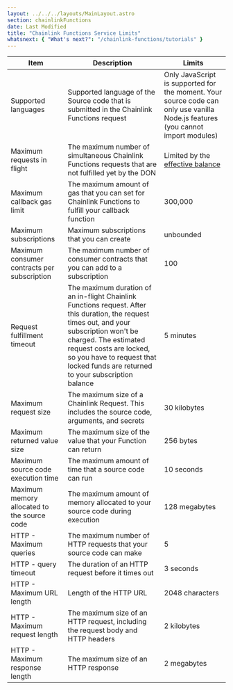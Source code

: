 ```yaml
---
layout: ../../../layouts/MainLayout.astro
section: chainlinkFunctions
date: Last Modified
title: "Chainlink Functions Service Limits"
whatsnext: { "What's next?": "/chainlink-functions/tutorials" }
---
```


| Item                                        | Description                                                                                                                                                                                                                                                                      | Limits                                                                                                                          |
| ------------------------------------------- | -------------------------------------------------------------------------------------------------------------------------------------------------------------------------------------------------------------------------------------------------------------------------------- | ------------------------------------------------------------------------------------------------------------------------------- |
| Supported languages                         | Supported language of the Source code that is submitted in the Chainlink Functions request                                                                                                                                                                                       | Only JavaScript is supported for the moment. Your source code can only use vanilla Node.js features (you cannot import modules) |
| Maximum requests in flight                  | The maximum number of simultaneous Chainlink Functions requests that are not fulfilled yet by the DON                                                                                                                                                                            | Limited by the [effective balance](/chainlink-functions/resources/concepts#subscriptions)                                       |
| Maximum callback gas limit                  | The maximum amount of gas that you can set for Chainlink Functions to fulfill your callback function                                                                                                                                                                             | 300,000                                                                                                                         |
| Maximum subscriptions                       | Maximum subscriptions that you can create                                                                                                                                                                                                                                        | unbounded                                                                                                                       |
| Maximum consumer contracts per subscription | The maximum number of consumer contracts that you can add to a subscription                                                                                                                                                                                                      | 100                                                                                                                             |
| Request fulfillment timeout                 | The maximum duration of an in-flight Chainlink Functions request. After this duration, the request times out, and your subscription won't be charged. The estimated request costs are locked, so you have to request that locked funds are returned to your subscription balance | 5 minutes                                                                                                                       |
| Maximum request size                        | The maximum size of a Chainlink Request. This includes the source code, arguments, and secrets                                                                                                                                                                                   | 30 kilobytes                                                                                                                    |
| Maximum returned value size                 | The maximum size of the value that your Function can return                                                                                                                                                                                                                      | 256 bytes                                                                                                                       |
| Maximum source code execution time          | The maximum amount of time that a source code can run                                                                                                                                                                                                                            | 10 seconds                                                                                                                      |
| Maximum memory allocated to the source code | The maximum amount of memory allocated to your source code during execution                                                                                                                                                                                                      | 128 megabytes                                                                                                                   |
| HTTP - Maximum queries                      | The maximum number of HTTP requests that your source code can make                                                                                                                                                                                                               | 5                                                                                                                               |
| HTTP - query timeout                        | The duration of an HTTP request before it times out                                                                                                                                                                                                                              | 3 seconds                                                                                                                       |
| HTTP - Maximum URL length                   | Length of the HTTP URL                                                                                                                                                                                                                                                           | 2048 characters                                                                                                                 |
| HTTP - Maximum request length               | The maximum size of an HTTP request, including the request body and HTTP headers                                                                                                                                                                                                 | 2 kilobytes                                                                                                                     |
| HTTP - Maximum response length              | The maximum size of an HTTP response                                                                                                                                                                                                                                             | 2 megabytes                                                                                                                     |
